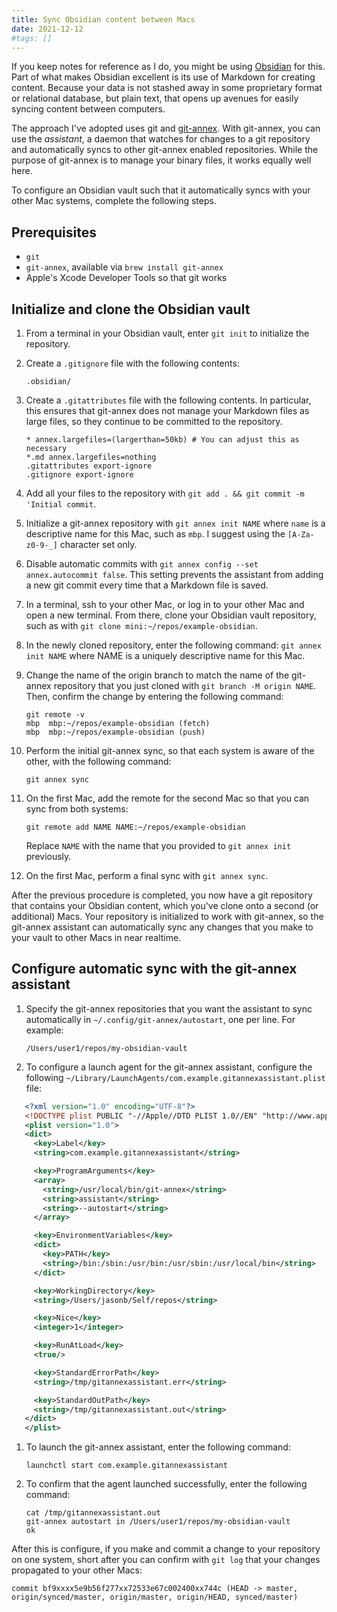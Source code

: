 ```yaml
---
title: Sync Obsidian content between Macs
date: 2021-12-12
#tags: []
---
```


If you keep notes for reference as I do, you might be using [Obsidian](https://obsidian.md) for this. Part of what makes Obsidian excellent is its use of Markdown for creating content. Because your data is not stashed away in some proprietary format or relational database, but plain text, that opens up avenues for easily syncing content between computers.

The approach I've adopted uses git and [git-annex](https://git-annex.branchable.com). With git-annex, you can use the _assistant_, a daemon that watches for changes to a git repository and automatically syncs to other git-annex enabled repositories. While the purpose of git-annex is to manage your binary files, it works equally well here.

To configure an Obsidian vault such that it automatically syncs with your other Mac systems, complete the following steps.

## Prerequisites

- `git`
- `git-annex`, available via `brew install git-annex`
- Apple's Xcode Developer Tools so that git works

## Initialize and clone the Obsidian vault

1. From a terminal in your Obsidian vault, enter `git init` to initialize the repository.
1. Create a `.gitignore` file with the following contents:

   ```
   .obsidian/
   ```

1. Create a `.gitattributes` file with the following contents. In particular, this ensures that git-annex does not manage your Markdown files as large files, so they continue to be committed to the repository.

   ```
   * annex.largefiles=(largerthan=50kb) # You can adjust this as necessary
   *.md annex.largefiles=nothing
   .gitattributes export-ignore
   .gitignore export-ignore
   ```

1. Add all your files to the repository with `git add . && git commit -m 'Initial commit`.

1. Initialize a git-annex repository with `git annex init NAME` where `name` is a descriptive name for this Mac, such as `mbp`. I suggest using the `[A-Za-z0-9-_]` character set only.

1. Disable automatic commits with `git annex config --set annex.autocommit false`. This setting prevents the assistant from adding a new git commit every time that a Markdown file is saved.

1. In a terminal, ssh to your other Mac, or log in to your other Mac and open a new terminal. From there, clone your Obsidian vault repository, such as with `git clone mini:~/repos/example-obsidian`.

1. In the newly cloned repository, enter the following command: `git annex init NAME` where NAME is a uniquely descriptive name for this Mac.

1. Change the name of the origin branch to match the name of the git-annex repository that you just cloned with `git branch -M origin NAME`. Then, confirm the change by entering the following command:

   ```
   git remote -v
   mbp  mbp:~/repos/example-obsidian (fetch)
   mbp  mbp:~/repos/example-obsidian (push)
   ```

1. Perform the initial git-annex sync, so that each system is aware of the other, with the following command:

   ```
   git annex sync
   ```

1. On the first Mac, add the remote for the second Mac so that you can sync from both systems:

   ```
   git remote add NAME NAME:~/repos/example-obsidian
   ```

   Replace `NAME` with the name that you provided to `git annex init` previously.

1. On the first Mac, perform a final sync with `git annex sync`.

After the previous procedure is completed, you now have a git repository that contains your Obsidian content, which you've clone onto a second (or additional) Macs. Your repository is initialized to work with git-annex, so the git-annex assistant can automatically sync any changes that you make to your vault to other Macs in near realtime.

## Configure automatic sync with the git-annex assistant

1. Specify the git-annex repositories that you want the assistant to sync automatically in `~/.config/git-annex/autostart`, one per line. For example:

   ```
   /Users/user1/repos/my-obsidian-vault
   ```

1. To configure a launch agent for the git-annex assistant, configure the following `~/Library/LaunchAgents/com.example.gitannexassistant.plist` file:

```xml
   <?xml version="1.0" encoding="UTF-8"?>
   <!DOCTYPE plist PUBLIC "-//Apple//DTD PLIST 1.0//EN" "http://www.apple.com/DTDs/PropertyList-1.0.dtd">
   <plist version="1.0">
   <dict>
     <key>Label</key>
     <string>com.example.gitannexassistant</string>

     <key>ProgramArguments</key>
     <array>
       <string>/usr/local/bin/git-annex</string>
       <string>assistant</string>
       <string>--autostart</string>
     </array>

     <key>EnvironmentVariables</key>
     <dict>
       <key>PATH</key>
       <string>/bin:/sbin:/usr/bin:/usr/sbin:/usr/local/bin</string>
     </dict>

     <key>WorkingDirectory</key>
     <string>/Users/jasonb/Self/repos</string>

     <key>Nice</key>
     <integer>1</integer>

     <key>RunAtLoad</key>
     <true/>

     <key>StandardErrorPath</key>
     <string>/tmp/gitannexassistant.err</string>

     <key>StandardOutPath</key>
     <string>/tmp/gitannexassistant.out</string>
   </dict>
   </plist>
```

1. To launch the git-annex assistant, enter the following command:

   ```
   launchctl start com.example.gitannexassistant
   ```

1. To confirm that the agent launched successfully, enter the following command:

   ```
   cat /tmp/gitannexassistant.out
   git-annex autostart in /Users/user1/repos/my-obsidian-vault
   ok
   ```

After this is configure, if you make and commit a change to your repository on one system, short after you can confirm with `git log` that your changes propagated to your other Macs:

```
commit bf9xxxx5e9b56f277xx72533e67c002400xx744c (HEAD -> master, origin/synced/master, origin/master, origin/HEAD, synced/master)
```
